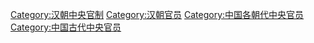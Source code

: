 [[Category:汉朝中央官制|Category:汉朝中央官制]]
[[Category:汉朝官员|Category:汉朝官员]]
[[Category:中国各朝代中央官员|Category:中国各朝代中央官员]]
[[Category:中国古代中央官员|Category:中国古代中央官员]]